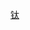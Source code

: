 {{Navbox
|name  = 钛矿石
|state = {{{state|}}}
|title = [[钛]][[矿|矿石]]
|listclass = hlist

|group1 = [[氧化物矿物]]
|list1 =
{{Navbox subgroup
  |group1 = 简单
  |list1  =
* [[锐钛矿]]
* {{le|板钛矿|Brookite}}
* {{le|镁钛矿|Geikielite}}
* [[金红石]]

  |group2 = 混合
  |list2  =
* [[钇易解石]]
* [[阿姆阿尔柯尔矿石]]
* {{link-en|铌钛铀矿|Betafite}}
* {{link-en|黑稀金矿|Euxenite}}
* {{link-en|黑钛铁钠矿|Freudenbergite}}
* [[Haggertyite]]
* [[钛铁矿]]
* {{link-en|钇铈榍石|Keilhauite}}
* {{link-en|铌钙钛矿|Latrappite}}
* [[鈣鈦礦]]
* {{link-en|复稀金矿|Polycrase}}
* {{link-en|钛铌铅钠石|Zimbabweite}}
* [[锆石]]
* {{link-en|钛锆钍矿|Zirkelite}}
}}

|group2 = [[矽酸盐矿物]]
|list2  =
* {{le|钠铁非石|Aenigmatite}}
* {{le|钇铈榍石|Keilhauite}}
* {{le|硅钠钛矿|Lorenzenite}}
* [[钙铁榴石|黑榴石]]
* {{le|硅钛铌钠矿|Nenadkevichite}}
* [[榍石]]
* {{le|锆星叶石|Zircophyllite}}

|group3 = 其他
|list3  =
* {{le|碳钛锆钠石|Sabinaite}} ([[碳酸盐矿物]])
* {{le|硼钛镁石|Warwickite}} ({{le|硼酸盐矿物|borate mineral}})
}}<noinclude>
[[Category:礦物模板|钛]]
</noinclude>